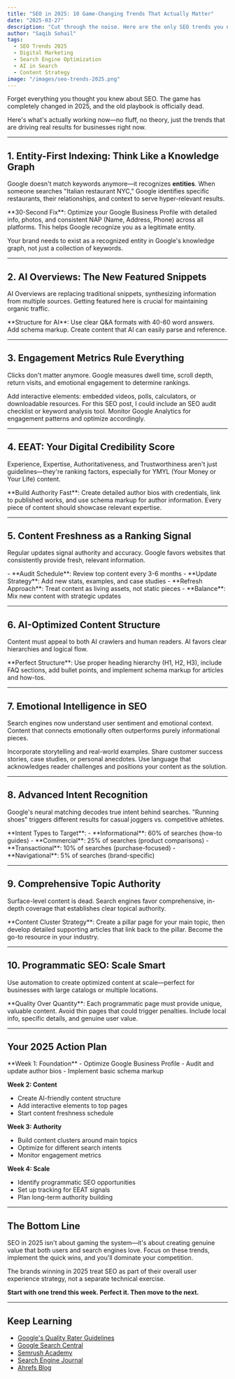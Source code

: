```yaml
---
title: "SEO in 2025: 10 Game-Changing Trends That Actually Matter"
date: "2025-03-27"
description: "Cut through the noise. Here are the only SEO trends you need to know for 2025, with actionable strategies that deliver real results."
author: "Saqib Sohail"
tags:
  - SEO Trends 2025
  - Digital Marketing
  - Search Engine Optimization
  - AI in Search
  - Content Strategy
image: "/images/seo-trends-2025.png"
---
```


<Intro>
Forget everything you thought you knew about SEO. The game has completely changed in 2025, and the old playbook is officially dead. 

Here's what's actually working now—no fluff, no theory, just the trends that are driving real results for businesses right now.
</Intro>

---

## 1. Entity-First Indexing: Think Like a Knowledge Graph

Google doesn't match keywords anymore—it recognizes **entities**. When someone searches "Italian restaurant NYC," Google identifies specific restaurants, their relationships, and context to serve hyper-relevant results.

<QuickWin>
**30-Second Fix**: Optimize your Google Business Profile with detailed info, photos, and consistent NAP (Name, Address, Phone) across all platforms. This helps Google recognize you as a legitimate entity.
</QuickWin>

Your brand needs to exist as a recognized entity in Google's knowledge graph, not just a collection of keywords.

---

## 2. AI Overviews: The New Featured Snippets

AI Overviews are replacing traditional snippets, synthesizing information from multiple sources. Getting featured here is crucial for maintaining organic traffic.

<QuickWin>
**Structure for AI**: Use clear Q&A formats with 40-60 word answers. Add schema markup. Create content that AI can easily parse and reference.
</QuickWin>

---

## 3. Engagement Metrics Rule Everything

Clicks don't matter anymore. Google measures dwell time, scroll depth, return visits, and emotional engagement to determine rankings.

<TryThis>
Add interactive elements: embedded videos, polls, calculators, or downloadable resources. For this SEO post, I could include an SEO audit checklist or keyword analysis tool. Monitor Google Analytics for engagement patterns and optimize accordingly.
</TryThis>

---

## 4. EEAT: Your Digital Credibility Score

Experience, Expertise, Authoritativeness, and Trustworthiness aren't just guidelines—they're ranking factors, especially for YMYL (Your Money or Your Life) content.

<QuickWin>
**Build Authority Fast**: Create detailed author bios with credentials, link to published works, and use schema markup for author information. Every piece of content should showcase relevant expertise.
</QuickWin>

---

## 5. Content Freshness as a Ranking Signal

Regular updates signal authority and accuracy. Google favors websites that consistently provide fresh, relevant information.

<Checklist>
- **Audit Schedule**: Review top content every 3-6 months
- **Update Strategy**: Add new stats, examples, and case studies
- **Refresh Approach**: Treat content as living assets, not static pieces
- **Balance**: Mix new content with strategic updates
</Checklist>

---

## 6. AI-Optimized Content Structure

Content must appeal to both AI crawlers and human readers. AI favors clear hierarchies and logical flow.

<QuickWin>
**Perfect Structure**: Use proper heading hierarchy (H1, H2, H3), include FAQ sections, add bullet points, and implement schema markup for articles and how-tos.
</QuickWin>

---

## 7. Emotional Intelligence in SEO

Search engines now understand user sentiment and emotional context. Content that connects emotionally often outperforms purely informational pieces.

<TryThis>
Incorporate storytelling and real-world examples. Share customer success stories, case studies, or personal anecdotes. Use language that acknowledges reader challenges and positions your content as the solution.
</TryThis>

---

## 8. Advanced Intent Recognition

Google's neural matching decodes true intent behind searches. "Running shoes" triggers different results for casual joggers vs. competitive athletes.

<Stats>
**Intent Types to Target**:
- **Informational**: 60% of searches (how-to guides)
- **Commercial**: 25% of searches (product comparisons)
- **Transactional**: 10% of searches (purchase-focused)
- **Navigational**: 5% of searches (brand-specific)
</Stats>

---

## 9. Comprehensive Topic Authority

Surface-level content is dead. Search engines favor comprehensive, in-depth coverage that establishes clear topical authority.

<QuickWin>
**Content Cluster Strategy**: Create a pillar page for your main topic, then develop detailed supporting articles that link back to the pillar. Become the go-to resource in your industry.
</QuickWin>

---

## 10. Programmatic SEO: Scale Smart

Use automation to create optimized content at scale—perfect for businesses with large catalogs or multiple locations.

<Warning>
**Quality Over Quantity**: Each programmatic page must provide unique, valuable content. Avoid thin pages that could trigger penalties. Include local info, specific details, and genuine user value.
</Warning>

---

## Your 2025 Action Plan

<ActionPlan>
**Week 1: Foundation**
- Optimize Google Business Profile
- Audit and update author bios
- Implement basic schema markup

**Week 2: Content**
- Create AI-friendly content structure
- Add interactive elements to top pages
- Start content freshness schedule

**Week 3: Authority**
- Build content clusters around main topics
- Optimize for different search intents
- Monitor engagement metrics

**Week 4: Scale**
- Identify programmatic SEO opportunities
- Set up tracking for EEAT signals
- Plan long-term authority building
</ActionPlan>

---

## The Bottom Line

SEO in 2025 isn't about gaming the system—it's about creating genuine value that both users and search engines love. Focus on these trends, implement the quick wins, and you'll dominate your competition.

<Highlight>
The brands winning in 2025 treat SEO as part of their overall user experience strategy, not a separate technical exercise.
</Highlight>

**Start with one trend this week. Perfect it. Then move to the next.**

---

## Keep Learning

- [Google's Quality Rater Guidelines](https://developers.google.com/search/docs/fundamentals/creating-helpful-content)
- [Google Search Central](https://developers.google.com/search)
- [Semrush Academy](https://www.semrush.com/academy/)
- [Search Engine Journal](https://www.searchenginejournal.com/)
- [Ahrefs Blog](https://ahrefs.com/blog/)